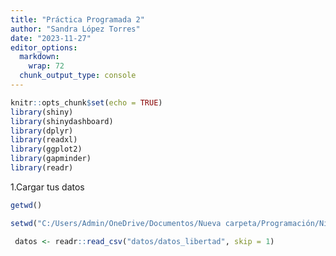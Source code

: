 ```yaml
---
title: "Práctica Programada 2"
author: "Sandra López Torres"
date: "2023-11-27"
editor_options: 
  markdown: 
    wrap: 72
  chunk_output_type: console
---
```


```r
knitr::opts_chunk$set(echo = TRUE)
library(shiny)
library(shinydashboard)
library(dplyr)
library(readxl)
library(ggplot2)
library(gapminder)
library(readr)
```


1.Cargar tus datos

```r
getwd()
```

```r
setwd("C:/Users/Admin/OneDrive/Documentos/Nueva carpeta/Programación/Nivel III/PracticaProgramada1_IIINivel")
```

```r
 datos <- readr::read_csv("datos/datos_libertad", skip = 1)
```

